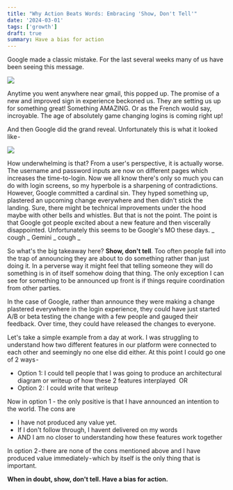 ```yaml
---
title: "Why Action Beats Words: Embracing 'Show, Don't Tell'"
date: '2024-03-01'
tags: ['growth']
draft: true
summary: Have a bias for action
---
```


Google made a classic mistake. For the last several weeks many of us have been seeing this message.

![](/static/images/gmail-before.png)

Anytime you went anywhere near gmail, this popped up. The promise of a new and improved sign in experience beckoned us. They are setting us up for something great! Something AMAZING. Or as the French would say, incroyable. The age of absolutely game changing logins is coming right up!

And then Google did the grand reveal. Unfortunately this is what it looked like -

![](/static/images/gmail-after.png)

How underwhelming is that? From a user's perspective, it is actually worse. The username and password inputs are now on different pages which increases the time-to-login. Now we all know there's only so much you can do with login screens, so my hyperbole is a sharpening of contradictions. However, Google committed a cardinal sin. They hyped something up, plastered an upcoming change everywhere and then didn't stick the landing. Sure, there might be technical improvements under the hood maybe with other bells and whistles. But that is not the point. The point is that Google got people excited about a new feature and then viscerally disappointed. Unfortunately this seems to be Google's MO these days. _ cough _ Gemini _ cough _

So what's the big takeaway here? **Show, don't tell**. Too often people fall into the trap of announcing they are about to do something rather than just doing it. In a perverse way it might feel that telling someone they will do something is in of itself somehow doing that thing. The only exception I can see for something to be announced up front is if things require coordination from other parties.

In the case of Google, rather than announce they were making a change plastered everywhere in the login experience, they could have just started A/B or beta testing the change with a few people and gauged their feedback. Over time, they could have released the changes to everyone.

Let's take a simple example from a day at work. I was struggling to understand how two different features in our platform were connected to each other and seemingly no one else did either. At this point I could go one of 2 ways -

- Option 1: I could tell people that I was going to produce an architectural diagram or writeup of how these 2 features interplayed 
  OR
- Option 2 :  I could write that writeup

Now in option 1 - the only positive is that I have announced an intention to the world. The cons are

- I have not produced any value yet.
- If I don't follow through, I havent delivered on my words
- AND I am no closer to understanding how these features work together

In option 2 - there are none of the cons mentioned above and I have produced value immediately - which by itself is the only thing that is important.

**When in doubt, show, don't tell. Have a bias for action.**
